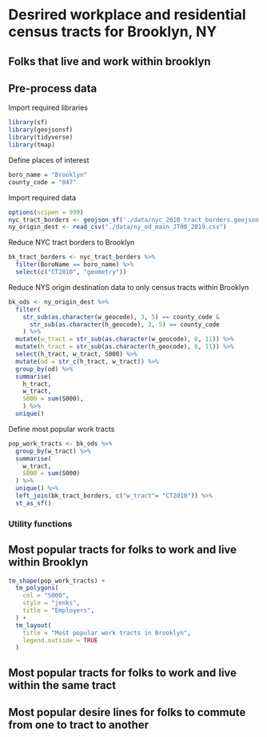 # Desrired workplace and residential census tracts for Brooklyn, NY
## Folks that live and work within brooklyn

## Pre-process data
Import required libraries
```r
library(sf)
library(geojsonsf)
library(tidyverse)
library(tmap)
```

Define places of interest
```r
boro_name = "Brooklyn"
county_code = "047"
```

Import required data
```r
options(scipen = 999)
nyc_tract_borders <- geojson_sf('./data/nyc_2010_tract_borders.geojson')
ny_origin_dest <- read_csv("./data/ny_od_main_JT00_2019.csv")
```

Reduce NYC tract borders to Brooklyn
```r
bk_tract_borders <- nyc_tract_borders %>%
  filter(BoroName == boro_name) %>%
  select(c("CT2010", "geometry"))
```

Reduce NYS origin destination data to only census tracts within Brooklyn
```r
bk_ods <- ny_origin_dest %>%
  filter(
    str_sub(as.character(w_geocode), 3, 5) == county_code &
      str_sub(as.character(h_geocode), 3, 5) == county_code
    ) %>%
  mutate(w_tract = str_sub(as.character(w_geocode), 6, 11)) %>%
  mutate(h_tract = str_sub(as.character(h_geocode), 6, 11)) %>%
  select(h_tract, w_tract, S000) %>%
  mutate(od = str_c(h_tract, w_tract)) %>%
  group_by(od) %>%
  summarise(
    h_tract,
    w_tract,
    S000 = sum(S000),
    ) %>%
  unique()
```

Define most popular work tracts
```r
pop_work_tracts <- bk_ods %>%
  group_by(w_tract) %>%
  summarise(
    w_tract,
    S000 = sum(S000)
  ) %>%
  unique() %>%
  left_join(bk_tract_borders, c("w_tract"= "CT2010")) %>%
  st_as_sf()
```

### Utility functions

## Most popular tracts for folks to work and live within Brooklyn
```r
tm_shape(pop_work_tracts) +
  tm_polygons(
    col = "S000",
    style = "jenks",
    title = "Employers",
  ) + 
  tm_layout(
    title = "Most popular work tracts in Brooklyn",
    legend.outside = TRUE
  )
```

## Most popular tracts for folks to work and live within the same tract

## Most popular desire lines for folks to commute from one to tract to another